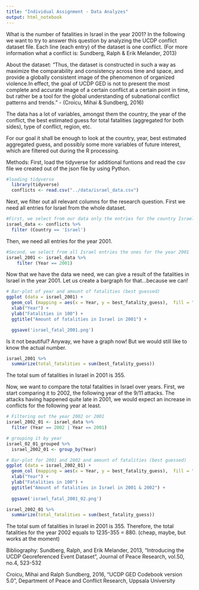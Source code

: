 ---
title: "Individual Assignment - Data Analyzes"
output: html_notebook
---

What is the number of fatalities in Israel in the year 2001? In the following we want to try to answer this question by analyzing the UCDP conflict dataset file. Each line (each entry) of the dataset is one conflict. (For more information what a conflict is: Sundberg, Ralph & Erik Melander, 2013)

About the dataset:
"Thus, the dataset is constructed in such a way as maximize the comparability and consistency across time and space, and provide a globally consistent image of the
phenomenon of organized violence.In effect, the goal of UCDP GED is not to present the most complete and accurate image of a certain conflict at a certain point in time, but rather be a tool for the global understanding of subnational conflict patterns and trends." - (Croicu, Mihai & Sundberg, 2016)

The data has a lot of variables, amongst them the country, the year of the conflict, the best estimated guess for total fatalities (aggregated for both sides), type of conflict, region, etc.

For our goal it shall be enough to look at the country, year, best estimated aggregated guess, and possibly some more variables of future interest, which are filtered out during the R processing.

Methods:
First, load the tidyverse for additional funtions and read the csv file we created out of the json file by using Python.


```{r}
#loading tidyverse
  library(tidyverse)
  conflicts <- read.csv("../data/israel_data.csv")

```

Next, we filter out all relevant columns for the research question. First we need all entries for Israel from the whole dataset.
```{r}
#First, we select from our data only the entries for the country Israel.
israel_data <- conflicts %>%
  filter (Country == 'Israel')
```
Then, we need all entries for the year 2001.
```{r}
#Second, we select from all Israel entries the ones for the year 2001
israel_2001 <- israel_data %>%
    filter (Year == 2001)
```
Now that we have the data we need, we can give a result of the fatalities in Israel in the year 2001. Let us create a bargraph for that...because we can!
```{r}
# Bar-plot of year and amount of fatalities (best guessed)
ggplot (data = israel_2001) +
  geom_col (mapping = aes(x = Year, y = best_fatality_guess),  fill = "blue")  +
  xlab("Year") +
  ylab("Fatalities in 100") +
  ggtitle("Amount of fatalities in Israel in 2001") +

  ggsave('israel_fatal_2001.png')

```
Is it not beautiful?
Anyway, we have a graph now! But we would still like to know the actual number.

```{r}
israel_2001 %>%
  summarize(total_fatalities = sum(best_fatality_guess))
```
The total sum of fatalities in Israel in 2001 is 355.


Now, we want to compare the total fatalities in Israel over years. First, we start comparing it to 2002, the following year of the 9/11 attacks. The attacks having happened quite late in 2001, we would expect an increase in conflicts for the following year at least.

```{r}
# Filtering out the year 2002 or 2001
israel_2002_01 <- israel_data %>% 
  filter (Year == 2002 | Year == 2001)
```

```{r}
# grouping it by year
israel_02_01_grouped %>%
  israel_2002_01 <- group_by(Year)
```

```{r}
# Bar-plot for 2001 and 2002 and amount of fatalities (best guessed)
ggplot (data = israel_2002_01) +
  geom_col (mapping = aes(x = Year, y = best_fatality_guess),  fill = "blue")  +
  xlab("Year") +
  ylab("Fatalities in 100") +
  ggtitle("Amount of fatalities in Israel in 2001 & 2002") +
  
  ggsave('israel_fatal_2001_02.png')
```
```{r}
israel_2002_01 %>%
  summarize(total_fatalities = sum(best_fatality_guess))
```
The total sum of fatalities in Israel in 2001 is 355. Therefore, the total fatalities for the year 2002 equals to 1235-355 = 880.
(cheap, maybe, but works at the moment)


Bibliography:
Sundberg, Ralph, and Erik Melander, 2013, “Introducing the UCDP Georeferenced Event Dataset”,
Journal of Peace Research, vol.50, no.4, 523-532

Croicu, Mihai and Ralph Sundberg, 2016, “UCDP GED Codebook version 5.0”, Department of
Peace and Conflict Research, Uppsala University
